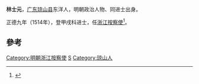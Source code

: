 '''林士元'''，[[广东|广东]][[琼山县|琼山县]]东洋人，明朝政治人物、同进士出身。

正德九年（1514年），登甲戌科进士，任[[浙江|浙江]][[按察使|按察使]]<ref>{{cite news|title=海南历代进士名表|url=http://www.hnszw.org.cn/data/news/2009/06/44121/|accessdate=2013-08-05|newspaper=海南史志网|archive-url=https://web.archive.org/web/20131203012302/http://www.hnszw.org.cn/data/news/2009/06/44121/|archive-date=2013-12-03|dead-url=yes}}</ref>。

==參考==
{{reflist}}
{{明朝人物小作品}}
{{正德九年甲戌科殿試金榜}}
{{DEFAULTSORT:Lin林}}
[[Category:明朝浙江按察使|Category:明朝浙江按察使]]
[[Category:林姓|S]]
[[Category:琼山人|Category:琼山人]]